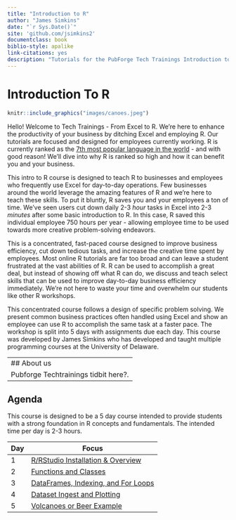 ```yaml
--- 
title: "Introduction to R"
author: "James Simkins"
date: "`r Sys.Date()`"
site: 'github.com/jsimkins2'
documentclass: book
biblio-style: apalike
link-citations: yes
description: "Tutorials for the PubForge Tech Trainings Introduction to R Course"
---
```


# Introduction To R

```r
knitr::include_graphics("images/canoes.jpeg")  
```

Hello! Welcome to Tech Trainings - From Excel to R. We're here to enhance the productivity of your business by ditching Excel and employing R. Our tutorials are focused and designed for employees currently working. R is currently ranked as the [7th most popular language in the world](http://pypl.github.io/PYPL.html) - and with good reason! We'll dive into why R is ranked so high and how it can benefit you and your business. 

This intro to R course is designed to teach R to businesses and employees who frequently use Excel for day-to-day operations. Few businesses around the world leverage the amazing features of R and we're here to teach these skills. To put it bluntly, R saves you and your employees a ton of time. We've seen users cut down daily 2-3 *hour* tasks in Excel into 2-3 *minutes* after some basic introduction to R. In this case, R saved this individual employee 750 hours per year - allowing employee time to be used towards more creative problem-solving endeavors. 

This is a concentrated, fast-paced course designed to improve business efficiency, cut down tedious tasks, and increase the creative time spent by employees. Most online R tutorials are far too broad and can leave a student frustrated at the vast abilities of R. R can be used to accomplish a great deal, but instead of showing off what R can do, we discuss and teach select skills that can be used to improve day-to-day business efficiency immediately. We're not here to waste your time and overwhelm our students like other R workshops.

This concentrated course follows a design of specific problem solving. We present common business practices often handled using Excel and show an employee can use R to accomplish the same task at a faster pace. The workshop is split into 5 days with assignments due each day. This course was developed by James Simkins who has developed and taught multiple programming courses at the University of Delaware. 

---
## About us
Pubforge Techtrainings tidbit here?. 
---

## Agenda
This course is designed to be a 5 day course intended to provide students with a strong foundation in R concepts and fundamentals. The intended time per day is 2-3 hours.

|Day      |      Focus|
|----------|----------|
|1 | [R/RStudio Installation & Overview](#01-Getting-Started)|
|2 | [Functions and Classes](#02-Functions)| 
|3 | [DataFrames, Indexing, and For Loops](#03-DataFrames)| 
|4 | [Dataset Ingest and Plotting](#04-Input)| |
|5 | [Volcanoes or Beer Example](#05-Tidyverse-ggplot2)| |
